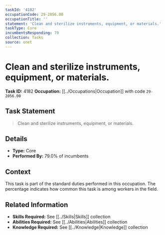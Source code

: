 ```yaml
---
taskId: '4182'
occupationCode: 29-2056.00
occupationTitle: ''
statement: 'Clean and sterilize instruments, equipment, or materials.'
taskType: Core
incumbentsResponding: 79
collection: Tasks
source: onet
---
```

# Clean and sterilize instruments, equipment, or materials.

**Task ID:** 4182
**Occupation:** [[../Occupations|Occupation]] with code `29-2056.00`

## Task Statement

> Clean and sterilize instruments, equipment, or materials.

## Details

- **Type:** Core
- **Performed By:** 79.0% of incumbents

## Context

This task is part of the standard duties performed in this occupation. The percentage indicates how common this task is among workers in the field.

## Related Information

- **Skills Required:** See [[../Skills|Skills]] collection
- **Abilities Required:** See [[../Abilities|Abilities]] collection
- **Knowledge Required:** See [[../Knowledge|Knowledge]] collection
